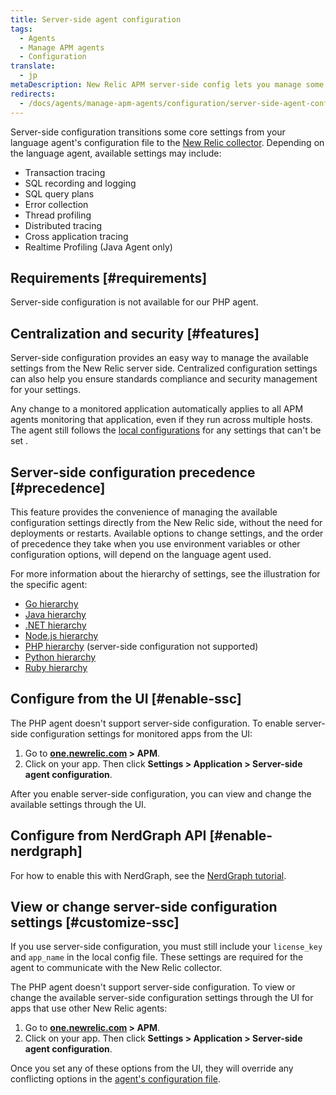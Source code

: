 ```yaml
---
title: Server-side agent configuration
tags:
  - Agents
  - Manage APM agents
  - Configuration
translate:
  - jp
metaDescription: New Relic APM server-side config lets you manage some agent settings from the New Relic side, instead of the agent config file.
redirects:
  - /docs/agents/manage-apm-agents/configuration/server-side-agent-configuration
---
```


Server-side configuration transitions some core settings from your language agent's configuration file to the [New Relic collector](/docs/accounts-partnerships/education/getting-started-new-relic/glossary#collector). Depending on the language agent, available settings may include:

* Transaction tracing
* SQL recording and logging
* SQL query plans
* Error collection
* Thread profiling
* Distributed tracing
* Cross application tracing
* Realtime Profiling (Java Agent only)

## Requirements [#requirements]

Server-side configuration is not available for our PHP agent.

## Centralization and security [#features]

Server-side configuration provides an easy way to manage the available settings from the New Relic server side. Centralized configuration settings can also help you ensure standards compliance and security management for your settings.

Any change to a monitored application automatically applies to all APM agents monitoring that application, even if they run across multiple hosts. The agent still follows the [local configurations](/docs/agents/manage-apm-agents/configuration/configure-agent) for any settings that can't be set .

## Server-side configuration precedence [#precedence]

This feature provides the convenience of managing the available configuration settings directly from the New Relic side, without the need for deployments or restarts. Available options to change settings, and the order of precedence they take when you use environment variables or other configuration options, will depend on the language agent used.

For more information about the hierarchy of settings, see the illustration for the specific agent:

* [Go hierarchy](/docs/agents/go-agent/instrumentation/go-agent-configuration#options)
* [Java hierarchy](/docs/agents/java-agent/configuration/java-agent-configuration-config-file#config-options-precedence)
* [.NET hierarchy](/docs/agents/net-agent/installation-configuration/net-agent-configuration#config-options-precedence)
* [Node.js hierarchy](/docs/agents/nodejs-agent/installation-configuration/configuring-nodejs#hierarchy)
* [PHP hierarchy](/docs/agents/php-agent/configuration/php-agent-configuration#config-options-precedence) (server-side configuration not supported)
* [Python hierarchy](/docs/agents/python-agent/installation-configuration/python-agent-configuration#options)
* [Ruby hierarchy](/docs/agents/ruby-agent/installation-configuration/ruby-agent-configuration#Options)

## Configure from the UI [#enable-ssc]

The PHP agent doesn't support server-side configuration. To enable server-side configuration settings for monitored apps from the UI:

1. Go to **[one.newrelic.com](https://one.newrelic.com/all-capabilities) > APM**.
2. Click on your app. Then click **Settings > Application > Server-side agent configuration**.

After you enable server-side configuration, you can view and change the available settings through the UI.

## Configure from NerdGraph API [#enable-nerdgraph]

For how to enable this with NerdGraph, see the [NerdGraph tutorial](/docs/apis/nerdgraph/examples/apm-config-nerdgraph).

## View or change server-side configuration settings [#customize-ssc]

If you use server-side configuration, you must still include your `license_key` and `app_name` in the local config file. These settings are required for the agent to communicate with the New Relic collector.

The PHP agent doesn't support server-side configuration. To view or change the available server-side configuration settings through the UI for apps that use other New Relic agents:

1. Go to **[one.newrelic.com](https://one.newrelic.com/all-capabilities) > APM**.
2. Click on your app. Then click **Settings > Application > Server-side agent configuration**.

Once you set any of these options from the UI, they will override any conflicting options in the [agent's configuration file](#precedence).
